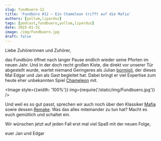 ```yaml
---
slug: fundbuero-12
title: 'Fundbüro #12 – Ein Chameleon trifft auf die Mafia'
authors: [yollum,lipardus]
tags: [podcast,fundbuero,yollum,lipardus]
date: 2025-01-31
image: /img/Fundbuero.jpg
draft: false
---
```



Liebe Zuhörerinnen und Zuhörer,

das Fundbüro öffnet nach langer Pause endlich wieder seine Pforten im neuen Jahr. Und in der doch recht großen Kiste, die direkt vor unserer Tür abgestellt wurde, wartet niemand Geringeres als Julian [bormioli](https://community.wasted.de/u/bormioli), der dieses Mal Edgar und Jan als Gast begleitet hat. Dabei bringt er viel Expertise zum heute eher unbekannten Spiel [Chameleon](https://www.mobygames.com/game/42378/chameleon/) mit.

<Image style={{width: '100%'}} img={require('/static/img/Fundbuero.jpg')} />

<!--truncate-->

Und weil es so gut passt, sprechen wir auch noch über den Klassiker [Mafia](https://www.mobygames.com/game/7190/mafia/) sowie dessen [Remake](https://www.mobygames.com/game/150805/mafia-definitive-edition/). Was das alles miteinander zu tun hat? Macht es euch gemütlich und schaltet ein.

Wir wünschen jetzt auf jeden Fall erst mal viel Spaß mit der neuen Folge,

euer Jan und Edgar

<ReactPlayer
    width="100%"
    height="50px"
    controls
    url='https://m10z.picnotes.de/Fundbuero/Fundbuero_12_R.mp3'
/>
